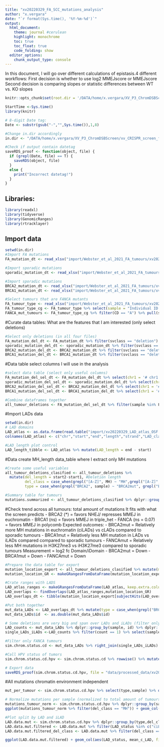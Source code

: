 ```yaml
---
title: "xv20220329_FA_SCC_mutations_analysis"
author: "x.vergara"
date: "`r format(Sys.time(), '%Y-%m-%d')`"
output:
  html_document:
    theme: journal #cerulean
    highlight: monochrome
    toc: true
    toc_float: true
    code_folding: show
  editor_options:
    chunk_output_type: console
---
```


In this document, I will go over different calculations of epistasis.4 different workflows:
First decision is whether to use log2 MMEJscore or MMEJscore
Second decision is comparing slopes or statistic differences between WT vs. KO slopes

```r
knitr::opts_chunk$set(root.dir = '/DATA/home/x.vergara/XV_P3_ChromDSBScreen/xv_CRISPR_screen_figures/rmarkdown/xv20210920_paper_scripts/short_version/knit_html/')

StartTime <-Sys.time()
library(knitr)

# 8-digit Date tag:
Date <- substr(gsub("-","",Sys.time()),1,8)

#Change in.dir accordingly
in.dir <- "/DATA/home/x.vergara/XV_P3_ChromDSBScreen/xv_CRISPR_screen_figures/"

#Check if output contain datetag
saveRDS_proof <- function(object, file) {
  if (grepl(Date, file) == T) {
    saveRDS(object, file)
  }
  else {
    print("Incorrect datetag!")
  }
}
```

## Libraries:

```r
library(readxl)
library(tidyverse)
library(GenomicRanges)
library(rtracklayer)
```

## Import data

```r
setwd(in.dir)
#Import FA mutations
FA_mutation_dt <- read_xlsx("import/Webster_et_al_2021_FA_tumours/xv20220329_T5_FA_SCC_SV.xlsx", col_names = T, sheet = 1, skip = 1)

#Import sporadic mutations
sporadic_mutation_dt <- read_xlsx("import/Webster_et_al_2021_FA_tumours/xv20220329_T5_FA_SCC_SV.xlsx", col_names = T, sheet = 2, skip = 1)

#Import sporadic mutations
BRCA2_mutation_dt <- read_xlsx("import/Webster_et_al_2021_FA_tumours/xv20220329_T5_FA_SCC_SV.xlsx", col_names = T, sheet = 3, skip = 1)
BRCA1_mutation_dt <- read_xlsx("import/Webster_et_al_2021_FA_tumours/xv20220329_T5_FA_SCC_SV.xlsx", col_names = T, sheet = 4, skip = 1)

#Select tumours that are FANCA mutants
FA_tumour_type <- read_xlsx("import/Webster_et_al_2021_FA_tumours/xv20220329_T1_FA_SCC_tumor_features.xlsx", col_names = T, skip = 1) #Import
FA_tumour_type_cg <- FA_tumour_type %>% select(sample = "Individual ID Family/Patient/Sample", CD = "Complementation group") %>% na.omit() #Select complementation group
FANCA_mut_tumours <- FA_tumour_type_cg %>% filter(CD == "A") %>% pull(sample) %>% unique() #Pull FANCA mutants only
```


#Curate data tables: What are the features that I am interested (only select deletions)
```r
#Select only deletions (in all four files)
FA_mutation_del_dt <- FA_mutation_dt %>% filter(svclass == "deletion")
sporadic_mutation_del_dt <- sporadic_mutation_dt %>% filter(svclass == "deletion" & grepl("Neg", sample))
BRCA2_mutation_del_dt <- BRCA2_mutation_dt %>% filter(svclass == "deletion")
BRCA1_mutation_del_dt <- BRCA1_mutation_dt %>% filter(svclass == "deletion")
```

#Data table select columns I will use in the analysis
```r
#select data table (select only useful columns)
FA_mutation_del_sel_dt <- FA_mutation_del_dt %>% select(chr1 = '# chr1', start1, end1, strand1 = strand1...9, chr2, start2, end2,strand2 = strand2...10, id = 'id/name', svclass,non_t = `non-template`,MH = `micro-homology`, sample)
sporadic_mutation_del_sel_dt <- sporadic_mutation_del_dt %>% select(chr1 = '# chr1', start1, end1, strand1 = strand1...9, chr2, start2, end2,strand2 = strand2...10, id = 'id/name', svclass,non_t = `non-template`,MH = `micro-homology`, sample)
BRCA2_mutation_del_sel_dt <- BRCA2_mutation_del_dt %>% select(chr1 = '# chr1', start1, end1, strand1 = strand1...9, chr2, start2, end2,strand2 = strand2...10, id = 'id/name', svclass,non_t = `non-template`,MH = `micro-homology`, sample)
BRCA1_mutation_del_sel_dt <- BRCA1_mutation_del_dt %>% select(chr1 = '# chr1', start1, end1, strand1 = strand1...9, chr2, start2, end2,strand2 = strand2...10, id = 'id/name', svclass,non_t = `non-template`,MH = `micro-homology`, sample)

#Combine dataframes together
all_tumour_deletions <- FA_mutation_del_sel_dt %>% filter(sample %in% FANCA_mut_tumours) %>% bind_rows(sporadic_mutation_del_sel_dt) %>% bind_rows(BRCA2_mutation_del_sel_dt) %>% bind_rows(BRCA1_mutation_del_sel_dt)
```

#Import LADs data
```r
setwd(in.dir)
# LAD domains
LAD_atlas <- as.data.frame(read.table("import/xv20220329_LAD_atlas_OSF.bed.gz",header = FALSE, sep="\t",stringsAsFactors=FALSE, quote=""))
colnames(LAD_atlas) <- c("chr","start","end","length","strand","LAD_class")

#LAD_length plot control
LAD_length_tibble <- LAD_atlas %>% mutate(LAD_length = end - start)

```

#Data create MH_length data_table where I extract only MH mutations
```r
#Create some useful variables
all_tumour_deletions_clasified <- all_tumour_deletions %>% 
  mutate(del_length = start2-start1, #Deletion length
         del_class = case_when(grepl("[A-Z]", MH) ~ "MH",grepl("[A-Z]", non_t) ~ "non_t", T ~ "none"), #Deletion class: microhomology or non-templated
         type = case_when(grepl("BRCA2", sample) ~ "BRCA2mut", grepl("BRCA1", sample) ~ "BRCA1mut",grepl("HNSCC", sample) ~ "spo", grepl("F",sample) ~ "FA")) #Tumour background

#Summary table for tumours
mutations.summarized <- all_tumour_deletions_clasified %>% dplyr::group_by(del_class, type) %>% dplyr::summarise(FA_count = n())
```

#Check trend across all tumours: total amount of mutations
It fits with what the screen predicts
- BRCA2 (*) = favors NHEJ/ represses MMEJ in euchromatin
- BRCA1 (ns) = favors MMEJ in triple_het
- FANCA (ns = 0.07) = favors MMEJ in polycomb
Expected outcomes:
- BRCA2mut = Relatively more MH mutations in euchromatin (ciLADs) vs cLADs compared to sporadic tumours
- BRCA1mut = Relatively less MH mutation in LADs vs iLADs compared compared to sporadic tumours
- FANCAmut = Relatively less MH mutations in H3K27me3 vs iH3K27me3 compared to sporadic tumours
Measurement = log2 fc Domain/iDomain
- BRCA2mut = Down
- BRCA1mut = Down
- FANCAmut = Down

```r
#Prepare the data table for export
mutation_location_export <- all_tumour_deletions_clasified %>% mutate(mut_id = paste(sample, id, sep = "_"), chr = paste0("chr", chr1)) %>% select(chr, start = "start1", end = "start2", strand = "strand1" ,mut_id, del_class, del_length)
mutation_location_GR <- makeGRangesFromDataFrame(mutation_location_export, keep.extra.columns = T)

#Crate ranges with LADS
LAD_atlas_ranges <- makeGRangesFromDataFrame(LAD_atlas, keep.extra.columns = T)
LAD_overlaps <- findOverlaps(LAD_atlas_ranges,mutation_location_GR)
LAD_overlaps_dt <- tibble(mutation_location_export[subjectHits(LAD_overlaps),], LAD_status =  LAD_atlas[queryHits(LAD_overlaps),6])

#Put both together
mut_data_LADs <- LAD_overlaps_dt %>% mutate(type = case_when(grepl("BRCA2", mut_id) ~ "BRCA2mut", grepl("BRCA1", mut_id) ~ "BRCA1mut",grepl("HNSCC", mut_id) ~ "spo", grepl("F",mut_id) ~ "FA"))  %>% separate(mut_id, sep = "_(?=[1-9])", into = c("sample","id"))
mut_data_LADs$id  <- as.double(mut_data_LADs$id)

# Some deletions are very big and span over LADs and iLADs (filter only deletions that occur within the same iLAD or LAD)
LAD_counts <- mut_data_LADs %>% dplyr::group_by(sample, id) %>% dplyr::summarize(count = n())
single_LADs_iLADs <-LAD_counts %>% filter(count == 1) %>% select(sample, id)

#Filter only FANCA tumours
sim.chrom.status.cd <- mut_data_LADs %>% right_join(single_LADs_iLADs) %>% left_join(FA_tumour_type_cg %>% distinct()) %>% mutate(type_cd = paste(type, CD, sep = "_")) %>% filter(type != "FA" | type_cd == "FA_A")

#Call HPV status of tumors
sim.chrom.status.cd.hpv <- sim.chrom.status.cd %>% rowwise() %>% mutate(HPV = grepl("HPVPos", sample))
```

```r
# Export data
saveRDS_proof(sim.chrom.status.cd.hpv, file = "data/processed_data/xv20220624_SCC_SV_MH_deletions.rds")
```

#All mutations chromatin environment independent
```r
mut_per_tumour <- sim.chrom.status.cd.hpv %>% select(type,sample) %>% distinct() %>% dplyr::group_by(type) %>% dplyr::summarise(tumor_number = n())

# Normalize mutations per sample (normalized to total amount of tumours)
mutations_tumour_norm <- sim.chrom.status.cd.hpv %>% dplyr::group_by(sample,type,del_class) %>% dplyr::summarise(count = n()) %>% ungroup() %>% dplyr::group_by(type,del_class) %>% dplyr::summarise(mean_c = mean(count))
ggplot(mutations_tumour_norm %>% filter(del_class == "MH")) + geom_col(aes(fct_relevel(type, c("spo")),mean_c)) + theme_bw() + ylab("Mutations per tumour") + xlab("Tumor class")

#Plot split by LAD and iLAD
LAD.data.mut <- sim.chrom.status.cd.hpv %>% dplyr::group_by(type,del_class, LAD_status,HPV) %>% dplyr::summarise(count = n()) %>% left_join(mut_per_tumour) %>% rowwise() %>% mutate(mean_c_LAD = count/tumor_number) %>% ungroup()
LAD.data.mut.filtered <- LAD.data.mut %>% filter(LAD_status %in% c("ciLAD","cLAD") & del_class == "MH" & HPV == FALSE)
LAD.data.mut.filtered_del_class <- LAD.data.mut %>% filter(del_class == "MH")

ggplot(LAD.data.mut.filtered) + geom_col(aes(LAD_status, mean_c_LAD, fill = LAD_status)) + theme_bw() + ylab("Mutations per tumour") + xlab("Tumor class") + facet_wrap(~ type)
```
